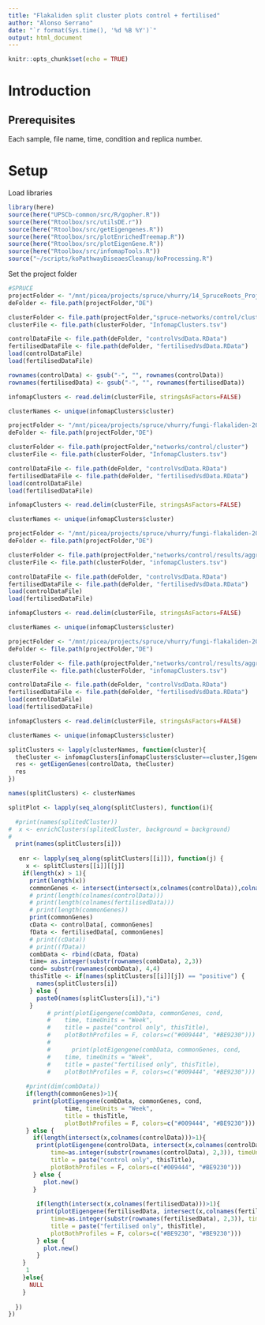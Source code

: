 ```yaml
---
title: "Flakaliden split cluster plots control + fertilised"
author: "Alonso Serrano"
date: "`r format(Sys.time(), '%d %B %Y')`"
output: html_document
---
```


```r
knitr::opts_chunk$set(echo = TRUE)
```

# Introduction
 

## Prerequisites
Each sample, file name, time, condition and replica number.

# Setup
Load libraries
```r
library(here)
source(here("UPSCb-common/src/R/gopher.R"))
source(here("Rtoolbox/src/utilsDE.r"))
source(here("Rtoolbox/src/getEigengenes.R"))
source(here("Rtoolbox/src/plotEnrichedTreemap.R"))
source(here("Rtoolbox/src/plotEigenGene.R"))
source(here("Rtoolbox/src/infomapTools.R"))
source("~/scripts/koPathwayDiseaesCleanup/koProcessing.R")
```


Set the project folder
```r
#SPRUCE
projectFolder <- "/mnt/picea/projects/spruce/vhurry/14_SpruceRoots_Project"
deFolder <- file.path(projectFolder,"DE")

clusterFolder <- file.path(projectFolder,"spruce-networks/control/cluster")
clusterFile <- file.path(clusterFolder, "InfomapClusters.tsv")

controlDataFile <- file.path(deFolder, "controlVsdData.RData")
fertilisedDataFile <- file.path(deFolder, "fertilisedVsdData.RData")
load(controlDataFile)
load(fertilisedDataFile)

rownames(controlData) <- gsub("-", "", rownames(controlData))
rownames(fertilisedData) <- gsub("-", "", rownames(fertilisedData))

infomapClusters <- read.delim(clusterFile, stringsAsFactors=FALSE)

clusterNames <- unique(infomapClusters$cluster)
```

```r
projectFolder <- "/mnt/picea/projects/spruce/vhurry/fungi-flakaliden-2011/"
deFolder <- file.path(projectFolder,"DE")

clusterFolder <- file.path(projectFolder,"networks/control/cluster")
clusterFile <- file.path(clusterFolder, "InfomapClusters.tsv")

controlDataFile <- file.path(deFolder, "controlVsdData.RData")
fertilisedDataFile <- file.path(deFolder, "fertilisedVsdData.RData")
load(controlDataFile)
load(fertilisedDataFile)

infomapClusters <- read.delim(clusterFile, stringsAsFactors=FALSE)

clusterNames <- unique(infomapClusters$cluster)
```

```r
projectFolder <- "/mnt/picea/projects/spruce/vhurry/fungi-flakaliden-2011/fungi-species/cortinarius_glaucopus"
deFolder <- file.path(projectFolder,"DE")

clusterFolder <- file.path(projectFolder,"networks/control/results/aggregated")
clusterFile <- file.path(clusterFolder, "infomapClusters.tsv")

controlDataFile <- file.path(deFolder, "controlVsdData.RData")
fertilisedDataFile <- file.path(deFolder, "fertilisedVsdData.RData")
load(controlDataFile)
load(fertilisedDataFile)

infomapClusters <- read.delim(clusterFile, stringsAsFactors=FALSE)

clusterNames <- unique(infomapClusters$cluster)
```

```r
projectFolder <- "/mnt/picea/projects/spruce/vhurry/fungi-flakaliden-2011/fungi-species/cenococcum_geophilum//"
deFolder <- file.path(projectFolder,"DE")

clusterFolder <- file.path(projectFolder,"networks/control/results/aggregated")
clusterFile <- file.path(clusterFolder, "infomapClusters.tsv")

controlDataFile <- file.path(deFolder, "controlVsdData.RData")
fertilisedDataFile <- file.path(deFolder, "fertilisedVsdData.RData")
load(controlDataFile)
load(fertilisedDataFile)

infomapClusters <- read.delim(clusterFile, stringsAsFactors=FALSE)

clusterNames <- unique(infomapClusters$cluster)
```

```r
splitClusters <- lapply(clusterNames, function(cluster){
  theCluster <- infomapClusters[infomapClusters$cluster==cluster,]$gene
  res <- getEigenGenes(controlData, theCluster)
  res
})

names(splitClusters) <- clusterNames
```



```r
splitPlot <- lapply(seq_along(splitClusters), function(i){

  #print(names(splitedCluster))
#  x <- enrichClusters(splitedCluster, background = background)
#  
  print(names(splitClusters[i]))
  
   enr <- lapply(seq_along(splitClusters[[i]]), function(j) {
     x <- splitClusters[[i]][[j]]
    if(length(x) > 1){
      print(length(x))
      commonGenes <- intersect(intersect(x,colnames(controlData)),colnames(fertilisedData))
      # print(length(colnames(controlData)))
      # print(length(colnames(fertilisedData)))
      # print(length(commonGenes))
      print(commonGenes)
      cData <- controlData[, commonGenes]
      fData <- fertilisedData[, commonGenes]
      # print((cData))
      # print((fData))
      combData <- rbind(cData, fData)
      time= as.integer(substr(rownames(combData), 2,3))
      cond= substr(rownames(combData), 4,4)
      thisTitle <- if(names(splitClusters[[i]][j]) == "positive") {
        names(splitClusters[i])
      } else {
        paste0(names(splitClusters[i]),"i")
      }
           # print(plotEigengene(combData, commonGenes, cond, 
           #    time, timeUnits = "Week", 
           #    title = paste("control only", thisTitle),
           #    plotBothProfiles = F, colors=c("#009444", "#BE9230")))
           # 
           #      print(plotEigengene(combData, commonGenes, cond, 
           #    time, timeUnits = "Week", 
           #    title = paste("fertilised only", thisTitle),
           #    plotBothProfiles = F, colors=c("#009444", "#BE9230")))
                
     #print(dim(combData))
     if(length(commonGenes)>1){ 
       print(plotEigengene(combData, commonGenes, cond, 
                time, timeUnits = "Week", 
                title = thisTitle,
                plotBothProfiles = F, colors=c("#009444", "#BE9230")))
     } else {
       if(length(intersect(x,colnames(controlData)))>1){ 
        print(plotEigengene(controlData, intersect(x,colnames(controlData)), condition=substr(rownames(controlData), 4,4),
            time=as.integer(substr(rownames(controlData), 2,3)), timeUnits = "Week",
            title = paste("control only", thisTitle),
            plotBothProfiles = F, colors=c("#009444", "#BE9230")))
       } else {
          plot.new()
       }
       
        if(length(intersect(x,colnames(fertilisedData)))>1){ 
        print(plotEigengene(fertilisedData, intersect(x,colnames(fertilisedData)), condition=substr(rownames(fertilisedData), 4,4),
            time=as.integer(substr(rownames(fertilisedData), 2,3)), timeUnits = "Week",
            title = paste("fertilised only", thisTitle),
            plotBothProfiles = F, colors=c("#BE9230", "#BE9230")))
        } else {
          plot.new()
        }
    }
     1
    }else{
      NULL
    }
      
  })
})

```




